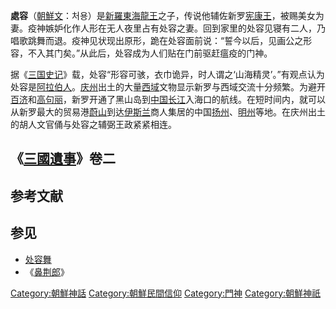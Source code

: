 '''處容'''（[[朝鮮文|朝鮮文]]：처용）是[[新羅|新羅]][[東海龍王|東海龍王]]之子，传说他辅佐新罗[[宪康王|宪康王]]，被赐美女为妻。疫神嫉妒化作人形在无人夜里占有处容之妻。回到家里的处容见寝有二人，乃唱歌跳舞而退。疫神见状现出原形，跪在处容面前说：“誓今以后，见画公之形容，不入其门矣。”从此后，处容成为人们贴在门前驱赶瘟疫的门神。{{r|田耕旭|李杜铉|page1=68-73|page2=30-40}}

据《[[三国史记|三国史记]]》载，处容“形容可骇，衣巾诡异，时人谓之‘山海精灵’。”有观点认为处容是[[阿拉伯人|阿拉伯人]]。[[庆州|庆州]]出土的大量[[西域|西域]]文物显示新罗与西域交流十分频繁。为避开[[百济|百济]]和[[高句丽|高句丽]]，新罗开通了黑山岛到[[中国|中国]][[长江|长江]]入海口的航线。在短时间内，就可以从新罗最大的贸易港[[蔚山|蔚山]]到达[[伊斯兰|伊斯兰]]商人集居的中国[[扬州|扬州]]、[[明州_(开元)|明州]]等地。在庆州出土的胡人文官俑与处容之辅弼王政紧紧相连。{{r|田耕旭|page=70-73}}

==《[[三國遺事|三國遺事]]》卷二==

{{cquote|風雨調於四時，於是大王遊開雲浦（在鶴城西南今[[蔚州郡|蔚州]]）王將還駕畫歇於汀過。忽雲霧冥曀，迷失道路。怪問左右。日官奏-{云}-：“此東海龍所變也，宜行勝事以解之。”

於是敕有司為龍刱佛寺。近境施令已出，雲開霧散，因名開雲浦。東海龍喜，乃率七子現於駕前，讚德獻舞奏樂。其一子隨駕入京，輔佐王政，名曰處容。王以美女妻之，欲留其意，又賜級干職。其妻甚美，疫神欽慕之。變無人夜至其家，窃与之宿。处容自外至其家，见寝有二人，乃唱歌跳舞而退。歌曰:“东京明期月良夜入伊游行如可入良沙寝矣见昆角乌伊四是良罗二胯隐吾下于叱古，二胯隐谁支下焉古本矣吾下是如马于隐夺叱良乙何如为理古?”时神现形。跪于前曰:“吾羡公之妻,今犯之矣。公不见怒，感而美之，誓今已后，见画公之形容，不入其门矣。”因此国人门帖处容之形，以僻邪进庆。}}

==参考文献==
{{Reflist|refs=
<ref name="田耕旭">{{cite book |author=[韩] 田耕旭 |coauthors=[韩] 文盛哉 译 |title=《韩国的传统戏剧》 |year=2014年11月|publisher=复旦大学出版社 |location=上海 |isbn=978-7-309-10893-4}}</ref>
<ref name="李杜铉">{{cite book |author=[韩] 李杜铉 |coauthors= |title=《韩国演剧史》 |year=2004年11月|publisher=中国戏剧出版社 |location=北京 |isbn=9787104020080}}</ref>
}}

==参见==
*[[处容舞|处容舞]]
*《[[鼻荆郎|鼻荆郎]]》

{{朝鮮小作品}}

[[Category:朝鮮神話|Category:朝鮮神話]]
[[Category:朝鮮民間信仰|Category:朝鮮民間信仰]]
[[Category:門神|Category:門神]]
[[Category:朝鮮神祇|Category:朝鮮神祇]]